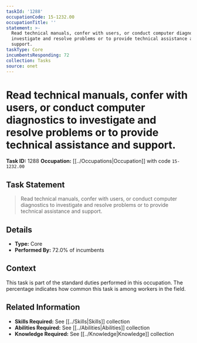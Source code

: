 ```yaml
---
taskId: '1288'
occupationCode: 15-1232.00
occupationTitle: ''
statement: >-
  Read technical manuals, confer with users, or conduct computer diagnostics to
  investigate and resolve problems or to provide technical assistance and
  support.
taskType: Core
incumbentsResponding: 72
collection: Tasks
source: onet
---
```

# Read technical manuals, confer with users, or conduct computer diagnostics to investigate and resolve problems or to provide technical assistance and support.

**Task ID:** 1288
**Occupation:** [[../Occupations|Occupation]] with code `15-1232.00`

## Task Statement

> Read technical manuals, confer with users, or conduct computer diagnostics to investigate and resolve problems or to provide technical assistance and support.

## Details

- **Type:** Core
- **Performed By:** 72.0% of incumbents

## Context

This task is part of the standard duties performed in this occupation. The percentage indicates how common this task is among workers in the field.

## Related Information

- **Skills Required:** See [[../Skills|Skills]] collection
- **Abilities Required:** See [[../Abilities|Abilities]] collection
- **Knowledge Required:** See [[../Knowledge|Knowledge]] collection
